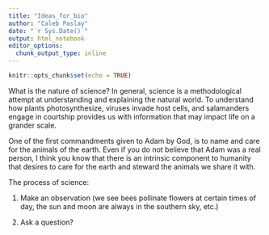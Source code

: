 ```yaml
---
title: "Ideas_for_bio"
author: "Caleb Paslay"
date: "`r Sys.Date()`"
output: html_notebook
editor_options: 
  chunk_output_type: inline
---
```


```r
knitr::opts_chunk$set(echo = TRUE)
```

What is the nature of science?
In general, science is a methodological attempt at understanding and explaining the natural world. To understand how plants photosynthesize, viruses invade host cells, and salamanders engage in courtship provides us with information that may impact life on a grander scale. 

One of the first commandments given to Adam by God, is to name and care for the animals of the earth. Even if you do not believe that Adam was a real person, I think you know that there is an intrinsic component to humanity that desires to care for the earth and steward the animals we share it with. 

The process of science:

1. Make an observation (we see bees pollinate flowers at certain times of day, the sun and moon are always in the southern sky, etc.)

2. Ask a question? 






```r

```


